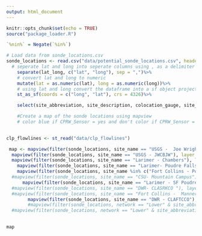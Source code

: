 ```yaml
---
output: html_document
---
```


```r
knitr::opts_chunk$set(echo = TRUE)
source("package_loader.R")

`%nin%` = Negate(`%in%`)

# Load data from sonde_locations.csv 
sonde_locations <- read.csv("data/potential_sonde_locations.csv", header = TRUE)%>%
  # seperate lat and long into seperate columns using , as a delimiter
    separate(lat_long, c("lat", "long"), sep = ",")%>%
    # convert lat and long to numeric
    mutate(lat = as.numeric(lat), long = as.numeric(long))%>%
    # using lat and long convert the dataframe into a sf object projected to crs 4326
    st_as_sf(coords = c("long", "lat"), crs = 4326)%>%

    select(site_abbreviation, site_description, colocation_gauge, site_name, network)

    #Create a map of the sonde locations using mapview
    # color blue if CPRW_Sensor = yes and don't color if CPRW_Sensor = no
    

clp_flowlines <- st_read("data/clp_flowlines")
```



```r

 map <- mapview(filter(sonde_locations, site_name == "USGS -  Joe Wright Res inflow"), layer.name = "Installed: Above JW Res",col.regions = "#34b1eb", cex = 8)+
  mapview(filter(sonde_locations, site_name == "USGS - JWCBJW"), layer.name = "Installed: Between JW and Chambers ",col.regions = "green4", cex = 8)+
  mapview(filter(sonde_locations, site_name == "Larimer - Chambers"), layer.name = "Installed: Below Chambers",col.regions = "red", cex = 8)+
    mapview(filter(sonde_locations, site_name == "Larimer- Poudre Falls"), layer.name = "Installed: CLP below Poudre Falls",col.regions = "yellow", cex = 8)+
    mapview(filter(sonde_locations, site_name %in% c("Fort Collins - Poudre Below Rustic", "Fort Collins -  Manner's Bridge" ) ), layer.name = "Existing City of Fort Collins Monitoring",col.regions = "#34ebba", cex = 8)+
  #mapview(filter(sonde_locations, site_name == "CSU- Mountain Campus"), layer.name = " South Fork @ CSU Mtn Campus",col.regions = "black", cex = 8)+
      mapview(filter(sonde_locations, site_name == "Larimer - SF Poudre at Pingree Park Road"), layer.name = "Installed: South Fork at Pingree",col.regions = "orange1", cex = 8)+
  #mapview(filter(sonde_locations, site_name == "DWR- CLASRKCO "), layer.name = "Proposed SFM Downstream",col.regions = "orange4", cex = 8)+
  #mapview(filter(sonde_locations, site_name == "Fort Collins -  Manner's Bridge"), layer.name = "Existing City of Fort Collins  Monitoring: Manner’s Bridge",col.regions = "#34ebba", cex = 8, alpha.regions = 1)+
        mapview(filter(sonde_locations, site_name == "DWR - CLAFTCCO"), layer.name = "Installed: Canyon Mouth",col.regions = "purple1", cex = 8)
        #mapview(filter(sonde_locations, network == "Lower" & site_abbreviation %nin% c("SPRC")), layer.name = "Current Lower Network",col.regions = "blue", cex = 8)
  #mapview(filter(sonde_locations, network == "Lower" & site_abbreviation %in% c("SPRC")), layer.name = "Proposed Lower Network",col.regions = "green", cex = 8)
  

map
```

